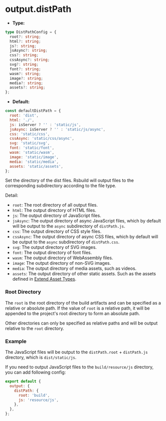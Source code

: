 # output.distPath

- **Type:**

```ts
type DistPathConfig = {
  root?: string;
  html?: string;
  js?: string;
  jsAsync?: string;
  css?: string;
  cssAsync?: string;
  svg?: string;
  font?: string;
  wasm?: string;
  image?: string;
  media?: string;
  assets?: string;
};
```

- **Default:**

```js
const defaultDistPath = {
  root: 'dist',
  html: './',
  js: isServer ? '' : 'static/js',
  jsAsync: isServer ? '' : 'static/js/async',
  css: 'static/css',
  cssAsync: 'static/css/async',
  svg: 'static/svg',
  font: 'static/font',
  wasm: 'static/wasm',
  image: 'static/image',
  media: 'static/media',
  assets: 'static/assets',
};
```

Set the directory of the dist files. Rsbuild will output files to the corresponding subdirectory according to the file type.

Detail:

- `root`: The root directory of all output files.
- `html`: The output directory of HTML files.
- `js`: The output directory of JavaScript files.
- `jsAsync`: The output directory of async JavaScript files, which by default will be output to the `async` subdirectory of `distPath.js`.
- `css`: The output directory of CSS style files.
- `cssAsync`: The output directory of async CSS files, which by default will be output to the `async` subdirectory of `distPath.css`.
- `svg`: The output directory of SVG images.
- `font`: The output directory of font files.
- `wasm`: The output directory of WebAssembly files.
- `image`: The output directory of non-SVG images.
- `media`: The output directory of media assets, such as videos.
- `assets`: The output directory of other static assets. Such as the assets defined in [Extend Asset Types](/guide/basic/static-assets#extend-asset-types).

### Root Directory

The `root` is the root directory of the build artifacts and can be specified as a relative or absolute path. If the value of `root` is a relative path, it will be appended to the project's root directory to form an absolute path.

Other directories can only be specified as relative paths and will be output relative to the `root` directory.

### Example

The JavaScript files will be output to the `distPath.root` + `distPath.js` directory, which is `dist/static/js`.

If you need to output JavaScript files to the `build/resource/js` directory, you can add following config:

```js
export default {
  output: {
    distPath: {
      root: 'build',
      js: 'resource/js',
    },
  },
};
```
